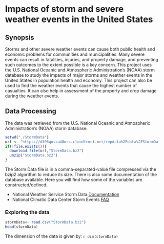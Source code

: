Impacts of storm and severe weather events in the United States
================================================================================ 
## Synopsis
Storms and other severe weather events can cause both public health and economic problems for communities and municipalities. Many severe events can result in fatalities, injuries, and property damage, and preventing such outcomes to the extent possible is a key concern. This project uses the U.S. National Oceanic and Atmospheric Administration's (NOAA) storm database to study the impacts of major storms and weather events in the United States in population health and economy. This project can also be used to find the weather events that cause the highest number of casualties. It can also help in assessment of the property and crop damage during the weather events. 

## Data Processing
The data was retrieved from the U.S. National Oceanic and Atmospheric Administration's (NOAA) storm database. 
```r
setwd("./StormData")
url <- "https://d396qusza40orc.cloudfront.net/repdata%2Fdata%2FStormData.csv.bz2"
if(!file.exists()){
  download.file(url,"StormData.bz2")
  unzip("StormData.bz2")
}
```

The Storm Data file is in a comma-separated-value file compressed via the bzip2 algorithm to reduce its size. There is also some documentation of the database available. Here you will find how some of the variables are constructed/defined.

- National Weather Service Storm Data [Documentation](https://d396qusza40orc.cloudfront.net/repdata%2Fpeer2_doc%2Fpd01016005curr.pdf)
- National Climatic Data Center Storm Events [FAQ](https://d396qusza40orc.cloudfront.net/repdata%2Fpeer2_doc%2FNCDC%20Storm%20Events-FAQ%20Page.pdf)

### Exploring the data
```r
stormData<- read.csv("StormData.bz2")
head(stormData)
```
The dimension of the data is given by:
  ```r
dim(stormData)
```
